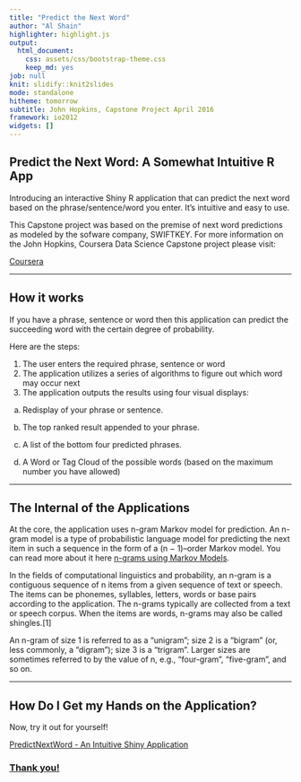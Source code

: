 ```yaml
---
title: "Predict the Next Word"
author: "Al Shain"
highlighter: highlight.js
output:
  html_document:
    css: assets/css/bootstrap-theme.css
    keep_md: yes
job: null
knit: slidify::knit2slides
mode: standalone
hitheme: tomorrow
subtitle: John Hopkins, Capstone Project April 2016
framework: io2012
widgets: []
---
```


## Predict the Next Word: A Somewhat Intuitive R App

Introducing an interactive Shiny R application that can predict the next word based on the phrase/sentence/word you enter. 
It's intuitive and easy to use. 

This Capstone project was based on the premise of next word predictions as modeled by the sofware company, SWIFTKEY.
For more information on the John Hopkins, Coursera Data Science Capstone project please visit:

<a target="_blank" href="https://www.coursera.org/learn/data-science-project">Coursera</a>


---

## How it works
If you have a phrase, sentence or word then this application can predict the succeeding word with the certain degree of probability.

Here are the steps:

1. The user enters the required phrase, sentence or word
2. The application utilizes a series of algorithms to figure out which word may occur next
3. The application outputs the results using four visual displays:</p>
  a. Redisplay of your phrase or sentence.
  
  b. The top ranked result appended to your phrase.
  
  c. A list of the bottom four predicted phrases.
  
  d. A Word or Tag Cloud of the possible words (based on the maximum number you have allowed)

---

## The Internal of the Applications

At the core, the application uses n-gram Markov model for prediction. An n-gram model is a type of probabilistic language model for predicting the next item in such a sequence in the form of a (n − 1)–order Markov model. You can read more about it here <a target="_blank" href="https://en.wikipedia.org/wiki/N-gram"> n-grams using Markov Models</a>. 

In the fields of computational linguistics and probability, an n-gram is a contiguous sequence of n items from a given sequence of text or speech. The items can be phonemes, syllables, letters, words or base pairs according to the application. The n-grams typically are collected from a text or speech corpus. When the items are words, n-grams may also be called shingles.[1]

An n-gram of size 1 is referred to as a "unigram"; size 2 is a "bigram" (or, less commonly, a "digram"); size 3 is a "trigram". Larger sizes are sometimes referred to by the value of n, e.g., "four-gram", "five-gram", and so on.

---

## How Do I Get my Hands on the Application?

Now, try it out for yourself!

<a target="_blank" href="https://omg-allen.shinyapps.io/MyPredictNextWord/"/a> PredictNextWord - An Intuitive Shiny Application 


### Thank you!



